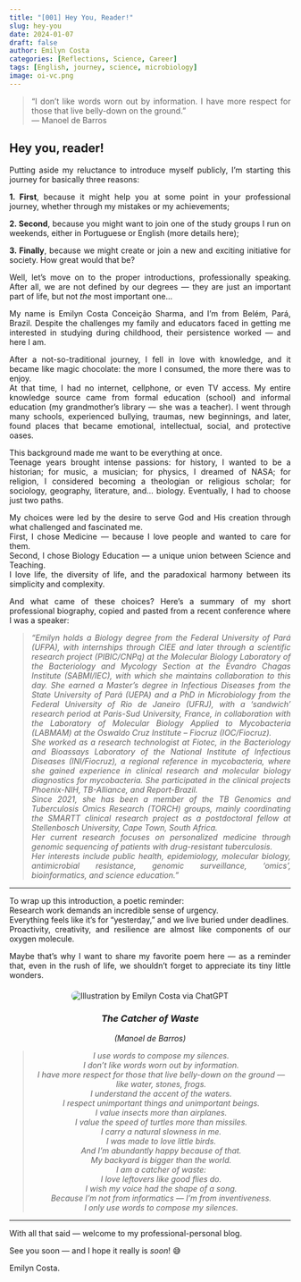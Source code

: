 ```yaml
---
title: "[001] Hey You, Reader!"
slug: hey-you
date: 2024-01-07
draft: false
author: Emilyn Costa
categories: [Reflections, Science, Career]
tags: [English, journey, science, microbiology]
image: oi-vc.png
---
```

<div style="text-align: justify">

> "I don't like words worn out by information. I have more respect for those that live belly-down on the ground."  
> — Manoel de Barros

<div style="text-align: justify">

## Hey you, reader!

Putting aside my reluctance to introduce myself publicly, I'm starting this journey for basically three reasons:

**1. First**, because it might help you at some point in your professional journey, whether through my mistakes or my achievements;

**2. Second**, because you might want to join one of the study groups I run on weekends, either in Portuguese or English (more details here);

**3. Finally**, because we might create or join a new and exciting initiative for society. How great would that be?

Well, let's move on to the proper introductions, professionally speaking. After all, we are not defined by our degrees — they are just an important part of life, but not *the* most important one...

My name is Emilyn Costa Conceição Sharma, and I'm from Belém, Pará, Brazil. Despite the challenges my family and educators faced in getting me interested in studying during childhood, their persistence worked — and here I am.

After a not-so-traditional journey, I fell in love with knowledge, and it became like magic chocolate: the more I consumed, the more there was to enjoy.  
At that time, I had no internet, cellphone, or even TV access. My entire knowledge source came from formal education (school) and informal education (my grandmother’s library — she was a teacher). I went through many schools, experienced bullying, traumas, new beginnings, and later, found places that became emotional, intellectual, social, and protective oases.

This background made me want to be everything at once.  
Teenage years brought intense passions: for history, I wanted to be a historian; for music, a musician; for physics, I dreamed of NASA; for religion, I considered becoming a theologian or religious scholar; for sociology, geography, literature, and... biology. Eventually, I had to choose just two paths.

My choices were led by the desire to serve God and His creation through what challenged and fascinated me.  
First, I chose Medicine — because I love people and wanted to care for them.  
Second, I chose Biology Education — a unique union between Science and Teaching.  
I love life, the diversity of life, and the paradoxical harmony between its simplicity and complexity.

And what came of these choices? Here’s a summary of my short professional biography, copied and pasted from a recent conference where I was a speaker:

<div style="text-align: justify; font-style: italic;">
> "Emilyn holds a Biology degree from the Federal University of Pará (UFPA), with internships through CIEE and later through a scientific research project (PIBIC/CNPq) at the Molecular Biology Laboratory of the Bacteriology and Mycology Section at the Evandro Chagas Institute (SABMI/IEC), with which she maintains collaboration to this day. She earned a Master’s degree in Infectious Diseases from the State University of Pará (UEPA) and a PhD in Microbiology from the Federal University of Rio de Janeiro (UFRJ), with a 'sandwich' research period at Paris-Sud University, France, in collaboration with the Laboratory of Molecular Biology Applied to Mycobacteria (LABMAM) at the Oswaldo Cruz Institute – Fiocruz (IOC/Fiocruz).  
> She worked as a research technologist at Fiotec, in the Bacteriology and Bioassays Laboratory of the National Institute of Infectious Diseases (INI/Fiocruz), a regional reference in mycobacteria, where she gained experience in clinical research and molecular biology diagnostics for mycobacteria. She participated in the clinical projects Phoenix-NIH, TB-Alliance, and Report-Brazil.  
> Since 2021, she has been a member of the TB Genomics and Tuberculosis Omics Research (TORCH) groups, mainly coordinating the SMARTT clinical research project as a postdoctoral fellow at Stellenbosch University, Cape Town, South Africa.  
> Her current research focuses on personalized medicine through genomic sequencing of patients with drug-resistant tuberculosis.  
> Her interests include public health, epidemiology, molecular biology, antimicrobial resistance, genomic surveillance, 'omics', bioinformatics, and science education."
</div>

---

<div style="text-align: justify; font-style: normal;">

To wrap up this introduction, a poetic reminder:  
Research work demands an incredible sense of urgency.  
Everything feels like it’s for "yesterday," and we live buried under deadlines.  
Proactivity, creativity, and resilience are almost like components of our oxygen molecule.

Maybe that's why I want to share my favorite poem here — as a reminder that, even in the rush of life, we shouldn't forget to appreciate its tiny little wonders.

<div style="text-align: center; margin: 20px 0;">
  <img src="/img/oi-vc.png" alt="Illustration by Emilyn Costa via ChatGPT" style="max-width: 75%; height: auto; border-radius: 8px;">
</div>

<div style="text-align: center; font-style: italic;">

### **The Catcher of Waste**  
*(Manoel de Barros)*

> I use words to compose my silences.  
> I don’t like words worn out by information.  
> I have more respect for those that live belly-down on the ground — like water, stones, frogs.  
> I understand the accent of the waters.  
> I respect unimportant things and unimportant beings.  
> I value insects more than airplanes.  
> I value the speed of turtles more than missiles.  
> I carry a natural slowness in me.  
> I was made to love little birds.  
> And I’m abundantly happy because of that.  
> My backyard is bigger than the world.  
> I am a catcher of waste:  
> I love leftovers like good flies do.  
> I wish my voice had the shape of a song.  
> Because I’m not from informatics — I’m from inventiveness.  
> I only use words to compose my silences.

</div>

---

<div style="text-align: justify; font-style: normal;">

With all that said — welcome to my professional-personal blog.

See you soon — and I hope it really is *soon*! 😅

Emilyn Costa.